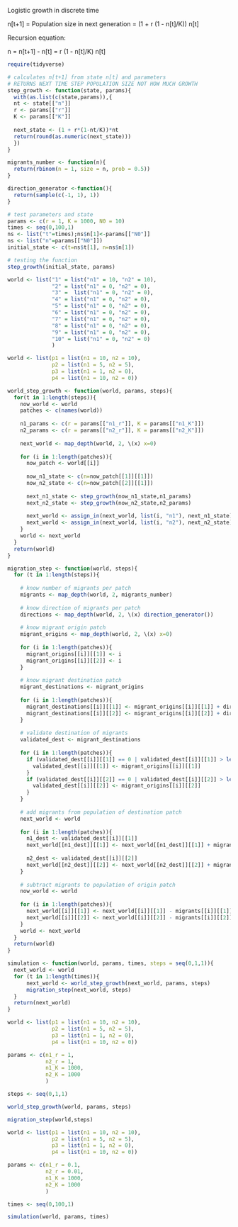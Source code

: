 Logistic growth in discrete time

n[t+1] = Population size in next generation = (1 + r (1 - n[t]/K)) n[t]

Recursion equation:

n = n[t+1] - n[t] = r (1 - n[t]/K) n[t]

```r
require(tidyverse)
```

```r
# calculates n[t+1] from state n[t] and parameters
# RETURNS NEXT TIME STEP POPULATION SIZE NOT HOW MUCH GROWTH
step_growth <- function(state, params){
  with(as.list(c(state,params)),{
  nt <- state[["n"]]
  r <- params[["r"]]
  K <- params[["K"]]
  
  next_state <- (1 + r*(1-nt/K))*nt
  return(round(as.numeric(next_state)))
  })
}
```

```r
migrants_number <- function(n){
  return(rbinom(n = 1, size = n, prob = 0.5))
}
```

```r
direction_generator <-function(){
  return(sample(c(-1, 1), 1))
}
```

```r
# test parameters and state
params <- c(r = 1, K = 1000, N0 = 10)
times <- seq(0,100,1)
ns <- list("t"=times);ns$n[1]<-params[["N0"]]
ns <- list("n"=params[["N0"]])
initial_state <- c(t=ns$t[1], n=ns$n[1])

# testing the function
step_growth(initial_state, params)
```

```r
world <- list("1" = list("n1" = 10, "n2" = 10), 
              "2" = list("n1" = 0, "n2" = 0), 
              "3" =  list("n1" = 0, "n2" = 0),
              "4" = list("n1" = 0, "n2" = 0), 
              "5" = list("n1" = 0, "n2" = 0), 
              "6" = list("n1" = 0, "n2" = 0), 
              "7" = list("n1" = 0, "n2" = 0), 
              "8" = list("n1" = 0, "n2" = 0), 
              "9" = list("n1" = 0, "n2" = 0), 
              "10" = list("n1" = 0, "n2" = 0)
              )
```

```r
world <- list(p1 = list(n1 = 10, n2 = 10),
              p2 = list(n1 = 5, n2 = 5),
              p3 = list(n1 = 1, n2 = 0),
              p4 = list(n1 = 10, n2 = 0))
```


```r
world_step_growth <- function(world, params, steps){
  for(t in 1:length(steps)){
    now_world <- world
    patches <- c(names(world))
    
    n1_params <- c(r = params[["n1_r"]], K = params[["n1_K"]])
    n2_params <- c(r = params[["n2_r"]], K = params[["n2_K"]])
    
    next_world <- map_depth(world, 2, \(x) x=0)
    
    for (i in 1:length(patches)){
      now_patch <- world[[i]]
      
      now_n1_state <- c(n=now_patch[[1]][[1]])
      now_n2_state <- c(n=now_patch[[2]][[1]])
        
      next_n1_state <- step_growth(now_n1_state,n1_params)
      next_n2_state <- step_growth(now_n2_state,n2_params)
  
      next_world <- assign_in(next_world, list(i, "n1"), next_n1_state)
      next_world <- assign_in(next_world, list(i, "n2"), next_n2_state)
    }
    world <- next_world
  }
  return(world)
}
```

```r
migration_step <- function(world, steps){
  for (t in 1:length(steps)){
    
    # know number of migrants per patch
    migrants <- map_depth(world, 2, migrants_number)
    
    # know direction of migrants per patch
    directions <- map_depth(world, 2, \(x) direction_generator())
    
    # know migrant origin patch
    migrant_origins <- map_depth(world, 2, \(x) x=0)
    
    for (i in 1:length(patches)){
      migrant_origins[[i]][[1]] <- i
      migrant_origins[[i]][[2]] <- i
    }
    
    # know migrant destination patch
    migrant_destinations <- migrant_origins
    
    for (i in 1:length(patches)){
      migrant_destinations[[i]][[1]] <- migrant_origins[[i]][[1]] + directions[[i]][[1]]
      migrant_destinations[[i]][[2]] <- migrant_origins[[i]][[2]] + directions[[i]][[2]]
    }
    
    # validate destination of migrants
    validated_dest <- migrant_destinations
    
    for (i in 1:length(patches)){
      if (validated_dest[[i]][[1]] == 0 | validated_dest[[i]][[1]] > length(patches)){
        validated_dest[[i]][[1]] <- migrant_origins[[i]][[1]]
      }
      if (validated_dest[[i]][[2]] == 0 | validated_dest[[i]][[2]] > length(patches)){
        validated_dest[[i]][[2]] <- migrant_origins[[i]][[2]]
      }
    }
    
    # add migrants from population of destination patch
    next_world <- world
    
    for (i in 1:length(patches)){
      n1_dest <- validated_dest[[i]][[1]]
      next_world[[n1_dest]][[1]] <- next_world[[n1_dest]][[1]] + migrants[[n1_dest]][[1]]
      
      n2_dest <- validated_dest[[i]][[2]]
      next_world[[n2_dest]][[2]] <- next_world[[n2_dest]][[2]] + migrants[[n2_dest]][[2]]
    }
    
    # subtract migrants to population of origin patch
    now_world <- world
    
    for (i in 1:length(patches)){
      next_world[[i]][[1]] <- next_world[[i]][[1]] - migrants[[i]][[1]]
      next_world[[i]][[2]] <- next_world[[i]][[2]] - migrants[[i]][[2]]
    }
    world <- next_world
  }
  return(world)
}
```

```r
simulation <- function(world, params, times, steps = seq(0,1,1)){
  next_world <- world
  for (t in 1:length(times)){
      next_world <- world_step_growth(next_world, params, steps)
      migration_step(next_world, steps)
  }
  return(next_world)
}
```


```r
world <- list(p1 = list(n1 = 10, n2 = 10),
              p2 = list(n1 = 5, n2 = 5),
              p3 = list(n1 = 1, n2 = 0),
              p4 = list(n1 = 10, n2 = 0))

params <- c(n1_r = 1,
            n2_r = 1,
            n1_K = 1000,
            n2_K = 1000
            )

steps <- seq(0,1,1)

world_step_growth(world, params, steps)  
```

```r
migration_step(world,steps)
```

```r
world <- list(p1 = list(n1 = 10, n2 = 10),
              p2 = list(n1 = 5, n2 = 5),
              p3 = list(n1 = 1, n2 = 0),
              p4 = list(n1 = 10, n2 = 0))

params <- c(n1_r = 0.1,
            n2_r = 0.01,
            n1_K = 1000,
            n2_K = 1000
            )

times <- seq(0,100,1)

simulation(world, params, times)
```



